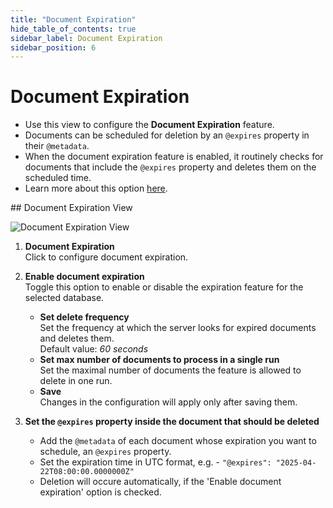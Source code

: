 ```yaml
---
title: "Document Expiration"
hide_table_of_contents: true
sidebar_label: Document Expiration
sidebar_position: 6
---
```



# Document Expiration
<Admonition type="note" title="">

* Use this view to configure the **Document Expiration** feature.  
* Documents can be scheduled for deletion by an `@expires` property in their `@metadata`.  
* When the document expiration feature is enabled, it routinely checks for documents that 
  include the `@expires` property and deletes them on the scheduled time.  
* Learn more about this option [here](../../../server/extensions/expiration.mdx).  

</Admonition>
## Document Expiration View

![Document Expiration View](./assets/document-expiration.png)

1. **Document Expiration**  
   Click to configure document expiration.

2. **Enable document expiration**  
   Toggle this option to enable or disable the expiration feature for the selected database.  
    * **Set delete frequency**  
      Set the frequency at which the server looks for expired documents and deletes them.  
      Default value: _60 seconds_
    * **Set max number of documents to process in a single run**  
      Set the maximal number of documents the feature is allowed to delete in one run.  
    * **Save**  
      Changes in the configuration will apply only after saving them.  

3. **Set the `@expires` property inside the document that should be deleted**  
   * Add the `@metadata` of each document whose expiration you want to schedule, an `@expires` property.  
   * Set the expiration time in UTC format, e.g. - `"@expires": "2025-04-22T08:00:00.0000000Z"`  
   * Deletion will occure automatically, if the 'Enable document expiration' option is checked.  




